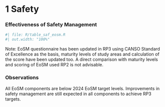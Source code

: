 # 1 Safety
### Effectiveness of Safety Management

```r
#| file: R/table_saf_eosm.R
#| out.width: "100%"
```

Note: EoSM questionnaire has been updated in RP3 using CANSO Standard of Excellence as the basis, maturity levels of study areas and calculation of the score have been updated too. A direct comparison with  maturity levels and scoring of EoSM used RP2 is not advisable.


### Observations															
All EoSM components are below 2024 EoSM target levels. Improvements in safety management are still expected in all components to achieve RP3 targets.